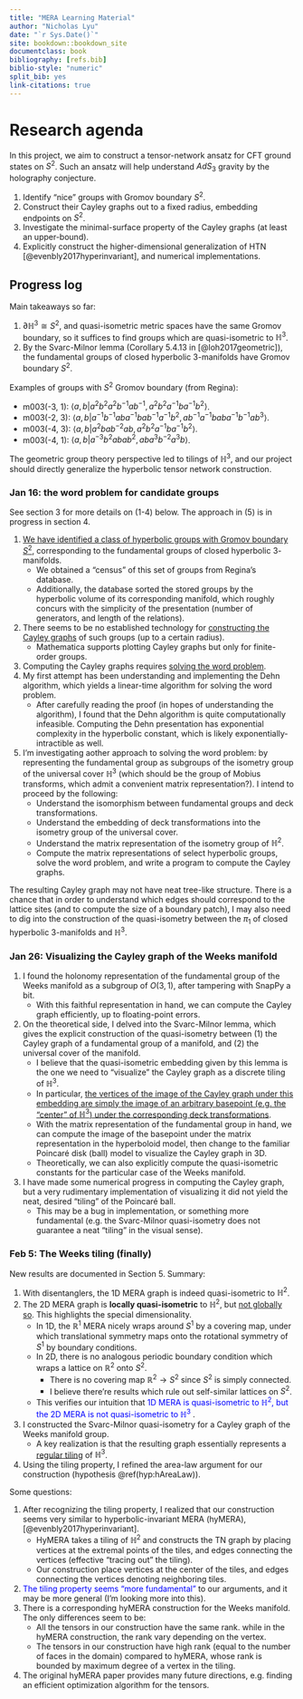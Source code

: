 ```yaml
---
title: "MERA Learning Material"
author: "Nicholas Lyu"
date: "`r Sys.Date()`"
site: bookdown::bookdown_site
documentclass: book
bibliography: [refs.bib]
biblio-style: "numeric"
split_bib: yes
link-citations: true
---
```


\usepackage{cancel}
\usepackage{amsmath}
\usepackage{bm}
\newcommand{\pd}[1]{\partial_{#1}}

\newcommand{\mbb}{\mathbb}
\newcommand{\mbf}{\mathbf}
\newcommand{\mb}{\boldsymbol}
\newcommand{\mrm}{\mathrm}
\newcommand{\mca}{\mathcal}
\newcommand{\mfk}{\mathfrak}
\newcommand{\tr}{\mrm{tr}} 
\newcommand{\df}{\dfrac}
\newcommand{\la}{\langle}
\newcommand{\ra}{\rangle}
\newcommand{\dag}{\dagger}

\newcommand{\Cl}{\mca C}
\newcommand{\Gr}{\mca G}
\newcommand{\Pf}{\mrm{Pf}}
\newcommand{\Pa}{\mca P}
\newcommand{\R}{\mbb R}
\newcommand{\C}{\mbb C}
\newcommand{\N}{\mbb N}
\newcommand{\F}{\mbb F}
\newcommand{\supp}{\mrm{supp}}

\newcommand{\poly}{\mrm{poly}}
\newcommand{\ot}{\otimes}

# Research agenda 

In this project, we aim to construct a tensor-network ansatz 
for CFT ground states on $S^2$. Such an ansatz will help understand 
$AdS_3$ gravity by the holography conjecture. 

1. Identify "nice" groups with Gromov boundary $S^2$. 
2. Construct their Cayley graphs out to a fixed radius, 
    embedding endpoints on $S^2$. 
3. Investigate the minimal-surface property of the Cayley graphs 
    (at least an upper-bound). 
4. Explicitly construct the higher-dimensional generalization 
    of HTN [@evenbly2017hyperinvariant], and numerical implementations. 

## Progress log {-}

Main takeaways so far: 

1. $\partial \mbb H^3\cong S^2$, and quasi-isometric metric spaces have 
    the same Gromov boundary, so it suffices to find groups which are 
    quasi-isometric to $\mbb H^3$. 
2. By the Svarc-Milnor lemma (Corollary 5.4.13 in [@loh2017geometric]), 
    the fundamental groups of closed hyperbolic 3-manifolds have Gromov boundary $S^2$. 

Examples of groups with $S^2$ Gromov boundary (from Regina): 

- m003(-3, 1): $\la a, b| a^2b^2a^2b^{-1}ab^{-1}, a^2b^2a^{-1}ba^{-1}b^2\ra$. 
- m003(-2, 3): $\la a, b|a^{-1}b^{-1}aba^{-1}bab^{-1}a^{-1}b^2, ab^{-1}a^{-1}baba^{-1}b^{-1}ab^3\ra$. 
- m003(-4, 3): $\la a, b|a^2bab^{-2}ab, a^2b^2a^{-1}ba^{-1}b^2\ra$. 
- m003(-4, 1): $\la a, b|a^{-3}b^2abab^2, aba^3b^{-2}a^3b\ra$. 

The geometric group theory perspective led to tilings of $\mbb H^3$, 
and our project should directly generalize the hyperbolic tensor network construction. 

### Jan 16: the word problem for candidate groups {-}

See section 3 for more details on (1-4) below. 
The approach in (5) is in progress in section 4. 

1. <u>We have identified a class of hyperbolic groups with Gromov boundary $S^2$</u>, 
    corresponding to the fundamental groups of closed hyperbolic $3$-manifolds. 
    - We obtained a "census" of this set of groups from Regina's database. 
    - Additionally, the database sorted the stored groups by the hyperbolic volume 
    of its corresponding manifold, which roughly concurs with the simplicity of the presentation 
    (number of generators, and length of the relations). 
2. There seems to be no established technology for 
    <u>constructing the Cayley graphs</u> of such groups (up to a certain radius). 
    - Mathematica supports plotting Cayley graphs but only for finite-order groups. 
3. Computing the Cayley graphs requires <u>solving the word problem</u>.  
4. My first attempt has been understanding and implementing the Dehn algorithm, 
    which yields a linear-time algorithm for solving the word problem. 
    - After carefully reading the proof (in hopes of understanding the algorithm), 
    I found that the Dehn algorithm is quite computationally infeasible. 
    Computing the Dehn presentation has exponential complexity in the hyperbolic constant, 
    which is likely exponentially-intractible as well. 
5. I'm investigating aother approach to solving the word problem: 
    by representing the fundamental group as subgroups of the isometry group of 
    the universal cover $\mbb H^3$ (which should be the group of Mobius transforms, 
    which admit a convenient matrix representation?). 
    I intend to proceed by the following: 
    - Understand the isomorphism between fundamental groups and deck transformations. 
    - Understand the embedding of deck transformations into the isometry 
    group of the universal cover. 
    - Understand the matrix representation of the isometry group of $\mbb H^2$. 
    - Compute the matrix representations of select hyperbolic groups, solve the 
    word problem, and write a program to compute the Cayley graphs. 

The resulting Cayley graph may not have neat tree-like structure. 
There is a chance that in order to understand which edges should correspond to 
the lattice sites (and to compute the size of a boundary patch), 
I may also need to dig into the construction of the quasi-isometry 
between the $\pi_1$ of closed hyperbolic $3$-manifolds and $\mbb H^3$. 

### Jan 26: Visualizing the Cayley graph of the Weeks manifold {-}

1. I found the holonomy representation of the fundamental group of the 
    Weeks manifold as a subgroup of $O(3, 1)$, after tampering with SnapPy a bit. 
    - With this faithful representation in hand, we can compute the Cayley graph 
    efficiently, up to floating-point errors. 
2. On the theoretical side, I delved into the Svarc-Milnor lemma, 
    which gives the explicit construction of the quasi-isometry between (1) the Cayley 
    graph of a fundamental group of a manifold, and (2) the universal cover of the manifold. 
    - I believe that the quasi-isometric embedding given by this lemma is the one we need 
    to "visualize" the Cayley graph as a discrete tiling of $\mbb H^3$. 
    - In particular, <u>the vertices of the image of the Cayley graph under this embedding 
    are simply the image of an arbitrary basepoint (e.g. the "center" of $\mbb H^3$) 
    under the corresponding deck transformations</u>. 
    - With the matrix representation of the fundamental group in hand, we can compute 
    the image of the basepoint under the matrix representation in the hyperboloid model, 
    then change to the familiar Poincaré disk (ball) model to visualize the Cayley graph in 3D. 
    - Theoretically, we can also explicitly compute the 
    quasi-isometric constants for the particular case of the Weeks manifold. 
3. I have made some numerical progress in computing the Cayley graph, but a very 
    rudimentary implementation of visualizing it did not yield the neat, desired "tiling" 
    of the Poincaré ball. 
    - This may be a bug in implementation, 
    or something more fundamental (e.g. the Svarc-Milnor quasi-isometry does not guarantee a neat "tiling"
    in the visual sense). 


### Feb 5: The Weeks tiling (finally) {-}

New results are documented in Section 5. Summary: 

1. With disentanglers, the 1D MERA graph is indeed quasi-isometric to $\mbb H^2$. 
2. The 2D MERA graph is **locally quasi-isometric** to $\mbb H^2$, but <u>not globally so</u>. 
    This highlights the special dimensionality. 
    - In 1D, the $\mbb R^1$ MERA nicely wraps around $S^1$ by a covering map, 
    under which translational symmetry maps onto the rotational symmetry of $S^1$ by boundary 
    conditions. 
    - In 2D, there is no analogous periodic boundary condition which wraps a lattice on $\mbb R^2$ 
    onto $S^2$. 
        - There is no covering map $\mbb R^2\to S^2$ since $S^2$ is simply connected. 
        - I believe there're results which rule out self-similar lattices on $S^2$. 
    - This verifies our intuition that <span style="color: blue"> 
    1D MERA is quasi-isometric to $\mbb H^2$, but the 2D MERA 
    is not quasi-isometric to $\mbb H^3$ </span>. 
3. I constructed the Svarc-Milnor quasi-isometry for a Cayley graph of the Weeks manifold group. 
    - A key realization is that the resulting graph essentially represents 
    a <u>regular tiling</u> of $\mbb H^3$. 
4. Using the tiling property, I refined the area-law argument 
    for our construction (hypothesis \@ref(hyp:hAreaLaw)). 

Some questions: 

1. After recognizing the tiling property, I realized that our construction seems 
    very similar to hyperbolic-invariant MERA (hyMERA), [@evenbly2017hyperinvariant]. 
    - HyMERA takes a tiling of $\mbb H^2$ and constructs the TN graph 
    by placing vertices at the extremal points of the tiles, and edges connecting the vertices 
    (effective "tracing out" the tiling). 
    - Our construction place vertices at the center of the tiles, and edges 
    connecting the vertices denoting neighboring tiles. 
2. <span style="color: blue"> The tiling property seems "more fundamental" </span> 
    to our arguments, and it may be more general (I'm looking more into this). 
2. There is a corresponding hyMERA construction for the Weeks manifold. 
    The only differences seem to be: 
    - All the tensors in our construction have the same rank. 
    while in the hyMERA construction, the rank vary depending on the vertex. 
    - The tensors in our construction have high rank (equal to the number of faces in the domain) 
    compared to hyMERA, whose rank is bounded by maximum degree of a vertex in the tiling. 
3. The original hyMERA paper provides many future directions, e.g. finding 
    an efficient optimization algorithm for the tensors. 